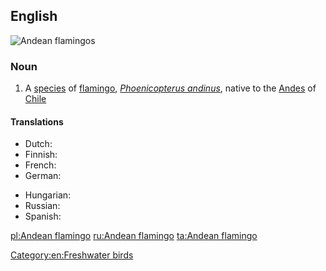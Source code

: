 ==English==
[[File:Two andeanflamingo june2003 arp.jpg|right|thumb|Andean flamingos]]
{{wikispecies|Phoenicopterus andinus}}
===Noun===
{{en-noun|head=[[Andean]] [[flamingo]]}}
{{wikipedia}}

# A [[species]] of [[flamingo]], ''[[Phoenicopterus andinus]]'', native to the [[Andes]] of [[Chile]]

====Translations====
{{trans-top|Phoenicopterus andinus}}
* Dutch: {{t|nl|andesflamingo|m}}
* Finnish: {{t+|fi|andienflamingo}}
* French: {{t+|fr|flamant des Andes|m}}
* German: {{t|de|Andenflamingo|m}}
{{trans-mid}}
* Hungarian: {{t|hu|andoki flamingó}}
* Russian: {{t|ru|а́ндский флами́нго|f|sc=Cyrl}}
* Spanish: {{t|es|flamenco andino|m}}
{{trans-bottom}}

[[Category:en:Freshwater birds]]

[[pl:Andean flamingo]]
[[ru:Andean flamingo]]
[[ta:Andean flamingo]]